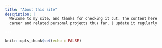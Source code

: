 ```yaml
---
title: "About this site"
description: |
  Welcome to my site, and thanks for checking it out. The content here represents the culmination of my professional
  career and related personal projects thus far. I update it regularly with my current endeavors. Enjoy!
  
---
```


```r
knitr::opts_chunk$set(echo = FALSE)
```

